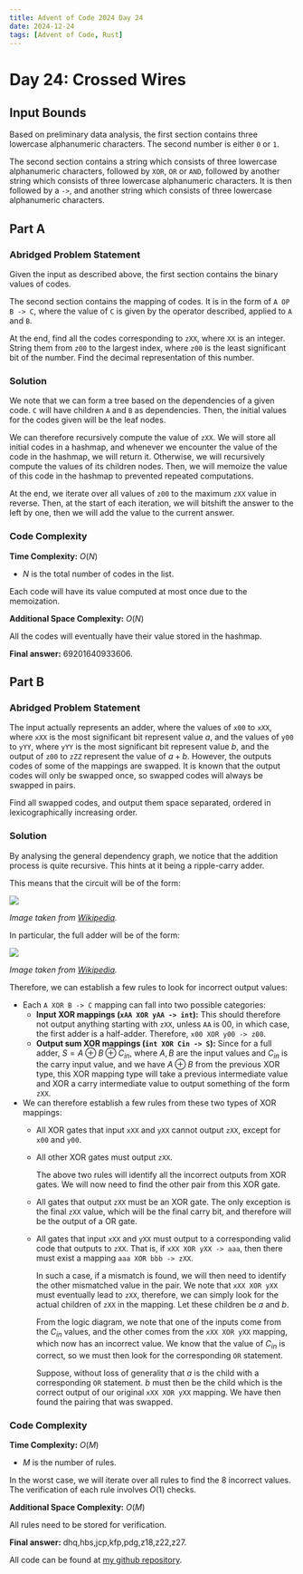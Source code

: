 ---
title: Advent of Code 2024 Day 24
date: 2024-12-24
tags: [Advent of Code, Rust]
---

<script src="https://cdnjs.cloudflare.com/ajax/libs/highlight.js/11.11.1/highlight.min.js"></script>
<script src="blog-post-scripts.js"></script>
<script type="text/javascript">hljs.highlightAll();</script>

# Day 24: Crossed Wires

## Input Bounds

Based on preliminary data analysis, the first section contains three lowercase alphanumeric characters. The second number is either `0` or `1`.

The second section contains a string which consists of three lowercase alphanumeric characters, followed by `XOR`, `OR` or `AND`, followed by another string which consists of three lowercase alphanumeric characters. It is then followed by a `->`, and another string which consists of three lowercase alphanumeric characters.

## Part A

### Abridged Problem Statement

Given the input as described above, the first section contains the binary values of codes. 

The second section contains the mapping of codes. It is in the form of `A OP B -> C`, where the value of `C` is given by the operator described, applied to `A` and `B`. 

At the end, find all the codes corresponding to `zXX`, where `XX` is an integer. String them from `z00` to the largest index, where `z00` is the least significant bit of the number. Find the decimal representation of this number.

### Solution

We note that we can form a tree based on the dependencies of a given code. `C` will have children `A` and `B` as dependencies. Then, the initial values for the codes given will be the leaf nodes.

We can therefore recursively compute the value of `zXX`. We will store all initial codes in a hashmap, and whenever we encounter the value of the code in the hashmap, we will return it. Otherwise, we will recursively compute the values of its children nodes. Then, we will memoize the value of this code in the hashmap to prevented repeated computations.

At the end, we iterate over all values of `z00` to the maximum `zXX` value in reverse. Then, at the start of each iteration, we will bitshift the answer to the left by one, then we will add the value to the current answer.

### Code Complexity

**Time Complexity:** $O(N)$

* $N$ is the total number of codes in the list.

Each code will have its value computed at most once due to the memoization.

**Additional Space Complexity:** $O(N)$

All the codes will eventually have their value stored in the hashmap.

**Final answer:** 69201640933606.

## Part B

### Abridged Problem Statement

The input actually represents an adder, where the values of `x00` to `xXX`, where `xXX` is the most significant bit represent value $a$, and the values of `y00` to `yYY`, where `yYY` is the most significant bit represent value $b$, and the output of `z00` to `zZZ` represent the value of $a+b$. However, the outputs codes of some of the mappings are swapped. It is known that the output codes will only be swapped once, so swapped codes will always be swapped in pairs.

Find all swapped codes, and output them space separated, ordered in lexicographically increasing order.

### Solution

By analysing the general dependency graph, we notice that the addition process is quite recursive. This hints at it being a ripple-carry adder.

This means that the circuit will be of the form:

![](https://upload.wikimedia.org/wikipedia/commons/5/5d/4-bit_ripple_carry_adder.svg)

*Image taken from [Wikipedia](https://upload.wikimedia.org/wikipedia/commons/5/5d/4-bit_ripple_carry_adder.svg).*

In particular, the full adder will be of the form:

![](https://upload.wikimedia.org/wikipedia/commons/a/a9/Full-adder.svg)

*Image taken from [Wikipedia](https://en.m.wikipedia.org/wiki/File:Full-adder.svg).*

Therefore, we can establish a few rules to look for incorrect output values:

* Each `A XOR B -> C` mapping can fall into two possible categories:
    * **Input XOR mappings (`xAA XOR yAA -> int`):** This should therefore not output anything starting with `zXX`, unless `AA` is 00, in which case, the first adder is a half-adder. Therefore, `x00 XOR y00 -> z00`. 
    * **Output sum XOR mappings (`int XOR Cin -> S`):** Since for a full adder, $S = A \oplus B \oplus C_{in}$, where $A, B$ are the input values and $C_{in}$ is the carry input value, and we have $A \oplus B$ from the previous XOR type, this XOR mapping type will take a previous intermediate value and XOR a carry intermediate value to output something of the form `zXX`.
* We can therefore establish a few rules from these two types of XOR mappings:
    * All XOR gates that input `xXX` and `yXX` cannot output `zXX`, except for `x00` and `y00`.
    * All other XOR gates must output `zXX`.

        The above two rules will identify all the incorrect outputs from XOR gates. We will now need to find the other pair from this XOR gate.

    * All gates that output `zXX` must be an XOR gate. The only exception is the final `zXX` value, which will be the final carry bit, and therefore will be the output of a OR gate.
    * All gates that input `xXX` and `yXX` must output to a corresponding valid code that outputs to `zXX`. That is, if `xXX XOR yXX -> aaa`, then there must exist a mapping `aaa XOR bbb -> zXX`.

        In such a case, if a mismatch is found, we will then need to identify the other mismatched value in the pair. We note that `xXX XOR yXX` must eventually lead to `zXX`, therefore, we can simply look for the actual children of `zXX` in the mapping. Let these children be $a$ and $b$.
        
        From the logic diagram, we note that one of the inputs come from the $C_{in}$ values, and the other comes from the `xXX XOR yXX` mapping, which now has an incorrect value. We know that the value of $C_{in}$ is correct, so we must then look for the corresponding `OR` statement. 

        Suppose, without loss of generality that $a$ is the child with a corresponding `OR` statement. $b$ must then be the child which is the correct output of our original `xXX XOR yXX` mapping. We have then found the pairing that was swapped.

### Code Complexity

**Time Complexity:** $O(M)$

* $M$ is the number of rules.

In the worst case, we will iterate over all rules to find the 8 incorrect values. The verification of each rule involves $O(1)$ checks.

**Additional Space Complexity:** $O(M)$

All rules need to be stored for verification.

**Final answer:** dhq,hbs,jcp,kfp,pdg,z18,z22,z27.

All code can be found at [my github repository](https://github.com/dillionlim/advent-of-code-2024/tree/main).